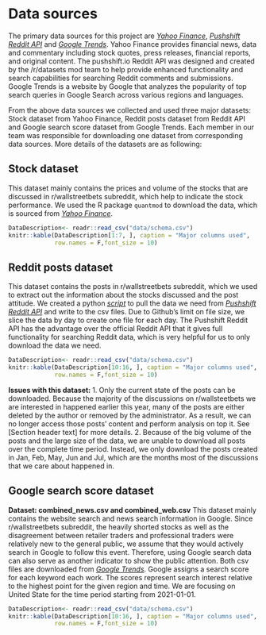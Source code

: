 # Data sources

The primary data sources for this project are [*Yahoo Finance*](https://finance.yahoo.com/), [*Pushshift Reddit API*](https://github.com/pushshift/api) and [*Google Trends*](https://trends.google.com/trends/?geo=US). Yahoo Finance provides financial news, data and commentary including stock quotes, press releases, financial reports, and original content. The pushshift.io Reddit API was designed and created by the /r/datasets mod team to help provide enhanced functionality and search capabilities for searching Reddit comments and submissions. Google Trends is a website by Google that analyzes the popularity of top search queries in Google Search across various regions and languages. 

From the above data sources we collected and used three major datasets: Stock dataset from Yahoo Finance, Reddit posts dataset from Reddit API and Google search score dataset from Google Trends. Each member in our team was responsible for downloading one dataset from corresponding data sources. More details of the datasets are as following:

## Stock dataset
This dataset mainly contains the prices and volume of the stocks that are discussed in r/wallstreetbets subreddit, which help to indicate the stock performance. We used the R package `quantmod` to download the data, which is sourced from [*Yahoo Finance*](https://finance.yahoo.com/).

```r
DataDescription<- readr::read_csv("data/schema.csv")
knitr::kable(DataDescription[1:7, ], caption = "Major columns used",
             row.names = F,font_size = 10)
```


## Reddit posts dataset
This dataset contains the posts in r/wallstreetbets subreddit, which we used to extract out the information about the stocks discussed and the post attitude. We created a python [*script*](https://github.com/stellazhangyue/redditWSB/blob/main/scripts/wallstreetbet_data_collection.ipynb)  to pull the data we need from [*Pushshift Reddit API*](https://github.com/pushshift/api) and write to the csv files. Due to Github's limit on file size, we slice the data by day to create one file for each day. The Pushshift Reddit API has the advantage over the official Reddit API that it gives full functionality for searching Reddit data, which is very helpful for us to only download the data we need.

```r
DataDescription<- readr::read_csv("data/schema.csv")
knitr::kable(DataDescription[10:16, ], caption = "Major columns used",
             row.names = F,font_size = 10)
```
**Issues with this dataset: **
1. Only the current state of the posts can be downloaded. Because the majority of the discussions on r/wallsteetbets we are interested in happened earlier this year, many of the posts are either deleted by the author or removed by the administrator. As a result, we can no longer access those posts' content and perform analysis on top it. See [Section header text] for more details.
2. Because of the big volume of the posts and the large size of the data, we are unable to download all posts over the complete time period. Instead, we only download the posts created in Jan, Feb, May, Jun and Jul, which are the months most of the discussions that we care about happened in.

## Google search score dataset
**Dataset: combined_news.csv and combined_web.csv**
This dataset mainly contains the website search and news search information in Google. Since r/wallstreetbets subreddit, the heavily shorted stocks as well as the disagreement between retailer traders and professional traders were relatively new to the general public, we assume that they would actively search in Google to follow this event. Therefore, using Google search data can also serve as another indicator to show the public attention. Both csv files are downloaded from [*Google Trends*](https://trends.google.com/trends/?geo=US). Google assigns a search  score for each keyword each work. The scores represent search interest relative to the highest point for the given region and time. We are focusing on United State for the time period starting from 2021-01-01.

```r
DataDescription<- readr::read_csv("data/schema.csv")
knitr::kable(DataDescription[10:16, ], caption = "Major columns used",
             row.names = F,font_size = 10)
```
